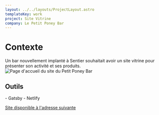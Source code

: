 ```yaml
---
layout: ../../layouts/ProjectLayout.astro
templateKey: work
project: Site Vitrine
company: Le Petit Poney Bar
---
```


# Contexte
Un bar nouvellement implanté à Sentier souhaitait avoir un site vitrine pour présenter son activité et ses produits.
![Page d'accueil du site du Petit Poney Bar](../../assets/projects/petit-poney/petitponey-bar.jpg)

## Outils

<span class="list-disc marker:text-accent font-bold">
- Gatsby
- Netlify
</span>

[Site disponible à l'adresse suivante](https://petitponey-bar.fr/)